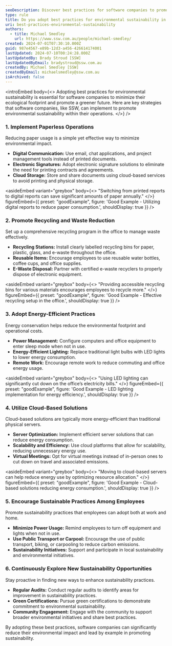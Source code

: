 ```yaml
---
seoDescription: Discover best practices for software companies to promote environmental sustainability through efficient practices and waste reduction.
type: rule
title: Do you adopt best practices for environmental sustainability in your software company?
uri: best-practices-environmental-sustainability
authors:
  - title: Michael Smedley
    url: https://www.ssw.com.au/people/michael-smedley/
created: 2024-07-01T07:30:10.000Z
guid: 987e4567-e89b-12d3-a456-426614174001
lastUpdated: 2024-07-10T00:24:28.000Z
lastUpdatedBy: Brady Stroud [SSW]
lastUpdatedByEmail: bradystroud@ssw.com.au
createdBy: Michael Smedley [SSW]
createdByEmail: michaelsmedley@ssw.com.au
isArchived: false
---
```


<introEmbed
  body={<>
Adopting best practices for environmental sustainability is essential for software companies to minimize their ecological footprint and promote a greener future. Here are key strategies that software companies, like SSW, can implement to promote environmental sustainability within their operations.
  </>}
/>
### 1. Implement Paperless Operations

Reducing paper usage is a simple yet effective way to minimize environmental impact.

* **Digital Communication:** Use email, chat applications, and project management tools instead of printed documents.
* **Electronic Signatures:** Adopt electronic signature solutions to eliminate the need for printing contracts and agreements.
* **Cloud Storage:** Store and share documents using cloud-based services to avoid printing and physical storage.

<asideEmbed
  variant="greybox"
  body={<>
    "Switching from printed reports to digital reports can save significant amounts of paper annually."
  </>}
  figureEmbed={{
    preset: "goodExample",
    figure: 'Good Example - Utilizing digital reports to reduce paper consumption.',
    shouldDisplay: true
  }}
/>

### 2. Promote Recycling and Waste Reduction

Set up a comprehensive recycling program in the office to manage waste effectively.

* **Recycling Stations:** Install clearly labelled recycling bins for paper, plastic, glass, and e-waste throughout the office.
* **Reusable Items:** Encourage employees to use reusable water bottles, coffee cups, and office supplies.
* **E-Waste Disposal:** Partner with certified e-waste recyclers to properly dispose of electronic equipment.

<asideEmbed
  variant="greybox"
  body={<>
    "Providing accessible recycling bins for various materials encourages employees to recycle more."
  </>}
  figureEmbed={{
    preset: "goodExample",
    figure: 'Good Example - Effective recycling setup in the office.',
    shouldDisplay: true
  }}
/>

### 3. Adopt Energy-Efficient Practices

Energy conservation helps reduce the environmental footprint and operational costs.

* **Power Management:** Configure computers and office equipment to enter sleep mode when not in use.
* **Energy-Efficient Lighting:** Replace traditional light bulbs with LED lights to lower energy consumption.
* **Remote Work:** Encourage remote work to reduce commuting and office energy usage.

<asideEmbed
  variant="greybox"
  body={<>
    "Using LED lighting can significantly cut down on the office’s electricity bills."
  </>}
  figureEmbed={{
    preset: "goodExample",
    figure: 'Good Example - LED lighting implementation for energy efficiency.',
    shouldDisplay: true
  }}
/>

### 4. Utilize Cloud-Based Solutions

Cloud-based solutions are typically more energy-efficient than traditional physical servers.

* **Server Optimization:** Implement efficient server solutions that can reduce energy consumption.
* **Scalability and Efficiency:** Use cloud platforms that allow for scalability, reducing unnecessary energy use.
* **Virtual Meetings:** Opt for virtual meetings instead of in-person ones to cut down on travel and associated emissions.

<asideEmbed
  variant="greybox"
  body={<>
    "Moving to cloud-based servers can help reduce energy use by optimizing resource allocation."
  </>}
  figureEmbed={{
    preset: "goodExample",
    figure: 'Good Example - Cloud-based solutions reducing energy consumption.',
    shouldDisplay: true
  }}
/>

### 5. Encourage Sustainable Practices Among Employees

Promote sustainability practices that employees can adopt both at work and home.

* **Minimize Power Usage:** Remind employees to turn off equipment and lights when not in use.
* **Use Public Transport or Carpool:** Encourage the use of public transport, biking, or carpooling to reduce carbon emissions.
* **Sustainability Initiatives:** Support and participate in local sustainability and environmental initiatives.

### 6. Continuously Explore New Sustainability Opportunities

Stay proactive in finding new ways to enhance sustainability practices.

* **Regular Audits:** Conduct regular audits to identify areas for improvement in sustainability practices.
* **Green Certifications:** Pursue green certifications to demonstrate commitment to environmental sustainability.
* **Community Engagement:** Engage with the community to support broader environmental initiatives and share best practices.

By adopting these best practices, software companies can significantly reduce their environmental impact and lead by example in promoting sustainability.
